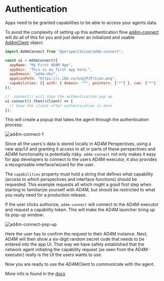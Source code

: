 # Authentication

Apps need to be granted capabilities to be able to access your agents data.

To avoid the complexity of setting up this authentication flow [ad4m-connect](https://github.com/perspect3vism/ad4m/tree/main/connect)
will do all of this for you and just deliver an initialized and usable
[Ad4mClient](/jsdoc/classes/Ad4mClient) object.

```js
import Ad4mConnect from "@perspect3vism/ad4m-connect";

const ui = Ad4mConnect({
  appName: "My First ADAM App",
  appDesc: "This is my first app here.",
  appDomain: "ad4m.dev",
  appIconPath: "https://i.ibb.co/GnqjPJP/icon.png",
  capabilities: [{ with: { domain: "*", pointers: ["*"] }, can: ["*"] }],
});

// .connect() will show the authentication pop up
ui.connect().then((client) => {
  // Save the client after authentication is done
});
```

This will create a popup that takes the agent through the authentication process:

![ad4m-connect-1](/images/connect.jpg)

Since all the users's data is stored locally in AD4M Perspectives,
using a new app/UI and granting it access to all or parts of these perspectives
and AD4M functionality is potentially risky.
`ad4m-connect` not only makes it easy for app developers to connect to the users AD4M-executor,
it also provides a recognizable interface/wizard for the user.

The `capabilities` property must hold a string that defines what capability
(access to which perspectives and interface functions) should be requested.
This example requests all which might a good first step when starting to familiarize
yourself with AD4M, but should be restricted to what you really need for a production release.

If the user clicks authorize, `ad4m-connect` will connect to the AD4M-executor and request a capability token.
This will make the AD4M launcher bring up its pop-up window:

![ad4m-connect-pop-up](/images/authorize.jpg)

Here the user has to confirm the request to their AD4M instance.
Next, AD4M will then show a six-digit random secret code that needs to be entered into the app UI.
That way we have safely established that the network agent initiating the capability request (as seen from
the AD4M-executor) really is the UI the users wants to use.

Now you are ready to use the AD4MClient to communicate with the agent.

More info is found in the [docs](https://github.com/perspect3vism/ad4m/tree/main/connect)
